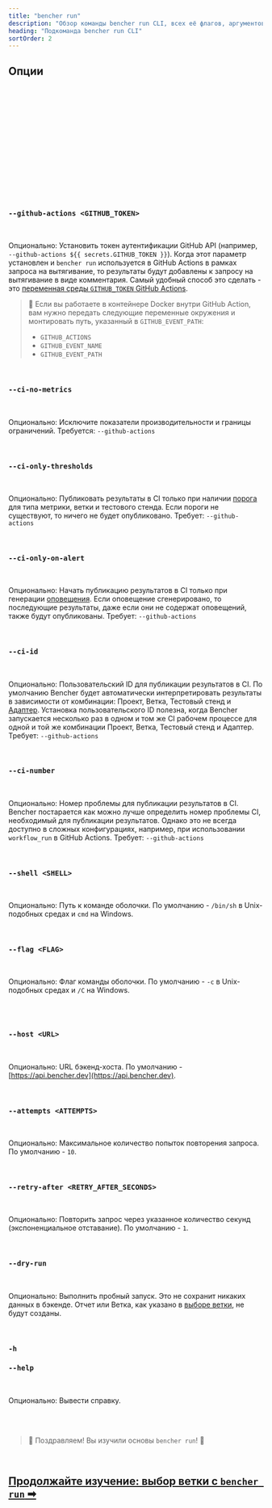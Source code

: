 ```yaml
---
title: "bencher run"
description: "Обзор команды bencher run CLI, всех её флагов, аргументов и дополнительных возможностей"
heading: "Подкоманда bencher run CLI"
sortOrder: 2
---
```




<BencherRunIntro />

<BencherRunCmd />

<BencherRunBenchmarkCommand />

## Опции

<BencherRunProject />

<br />

<BencherRunToken />

<br />

<BencherRunBranchSelection />

<br />

<BencherRunHash />

<br />

<BencherRunTestbed />

<br />

<BencherRunAdapters />

<br />

<BencherRunIter />

<br />

<BencherRunFold />

<br />

<BencherRunBackdate />

<br />

<BencherRunAllowFailure />

<br />

<BencherRunErr />

<br />

<BencherRunHtml />

<br />

<BencherRunQuiet />

<br />

### `--github-actions <GITHUB_TOKEN>`

<br />

Опционально: Установить токен аутентификации GitHub API (например, `--github-actions ${{ secrets.GITHUB_TOKEN }}`).
Когда этот параметр установлен и `bencher run` используется в GitHub Actions в рамках запроса на вытягивание,
то результаты будут добавлены к запросу на вытягивание в виде комментария.
Самый удобный способ это сделать - это [переменная среды `GITHUB_TOKEN` GitHub Actions](https://docs.github.com/ru/actions/security-guides/automatic-token-authentication).

> 🐰 Если вы работаете в контейнере Docker внутри GitHub Action, вам нужно передать следующие переменные окружения и монтировать путь, указанный в `GITHUB_EVENT_PATH`:
> - `GITHUB_ACTIONS`
> - `GITHUB_EVENT_NAME`
> - `GITHUB_EVENT_PATH`

<br />

### `--ci-no-metrics`

<br />

Опционально: Исключите показатели производительности и границы ограничений.
Требуется: `--github-actions`

<br />

### `--ci-only-thresholds`

<br />

Опционально: Публиковать результаты в CI только при наличии [порога](/ru/docs/explanation/thresholds/) для типа метрики, ветки и тестового стенда.
Если пороги не существуют, то ничего не будет опубликовано.
Требует: `--github-actions`

<br />

### `--ci-only-on-alert`

<br />

Опционально: Начать публикацию результатов в CI только при генерации [оповещения](/ru/docs/explanation/thresholds/).
Если оповещение сгенерировано, то последующие результаты, даже если они не содержат оповещений, также будут опубликованы.
Требует: `--github-actions`

<br />

### `--ci-id`

<br />

Опционально: Пользовательский ID для публикации результатов в CI.
По умолчанию Bencher будет автоматически интерпретировать результаты в зависимости от комбинации: Проект, Ветка, Тестовый стенд и [Адаптер](/ru/docs/explanation/adapters/).
Установка пользовательского ID полезна, когда Bencher запускается несколько раз в одном и том же CI рабочем процессе для одной и той же комбинации Проект, Ветка, Тестовый стенд и Адаптер.
Требует: `--github-actions`

<br/>

### `--ci-number`

<br />

Опционально: Номер проблемы для публикации результатов в CI.
Bencher постарается как можно лучше определить номер проблемы CI, необходимый для публикации результатов.
Однако это не всегда доступно в сложных конфигурациях, например, при использовании `workflow_run` в GitHub Actions.
Требует: `--github-actions`

<br/>

### `--shell <SHELL>`

<br />

Опционально: Путь к команде оболочки. По умолчанию - `/bin/sh` в Unix-подобных средах и `cmd` на Windows.

<br />

### `--flag <FLAG>`

<br />

Опционально: Флаг команды оболочки. По умолчанию - `-c` в Unix-подобных средах и `/C` на Windows.

<br />

<BencherRunExec />

<br />

### `--host <URL>`

<br />

Опционально: URL бэкенд-хоста. По умолчанию - [https://api.bencher.dev](https://api.bencher.dev).

<br />

### `--attempts <ATTEMPTS>`

<br />

Опционально: Максимальное количество попыток повторения запроса. По умолчанию - `10`.

<br />


### `--retry-after <RETRY_AFTER_SECONDS>`

<br />

Опционально: Повторить запрос через указанное количество секунд (экспоненциальное отставание). По умолчанию - `1`.

<br />

### `--dry-run`

<br />

Опционально: Выполнить пробный запуск. Это не сохранит никаких данных в бэкенде.
Отчет или Ветка, как указано в [выборе ветки](/ru/docs/explanation/branch-selection/), не будут созданы.

<br />

### `-h`
### `--help`

<br />

Опционально: Вывести справку.

<br />
<br />

> 🐰 Поздравляем! Вы изучили основы <code>bencher run</code>! 🎉

<br/>

<h2><a href="/ru/docs/explanation/branch-selection/">Продолжайте изучение: выбор ветки с <code>bencher run</code> ➡</a></h2>